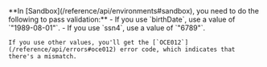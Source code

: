 
<Admonition type="warning" title="Sandbox Validation">
    **In [Sandbox](/reference/api/environments#sandbox), you need to do the following to pass validation:** 
    - If you use `birthDate`, use a value of `"1989-08-01"`.
    - If you use `ssn4`, use a value of `"6789"`.
    
    If you use other values, you'll get the [`OCE012`](/reference/api/errors#oce012) error code, which indicates that there's a mismatch.
</Admonition>